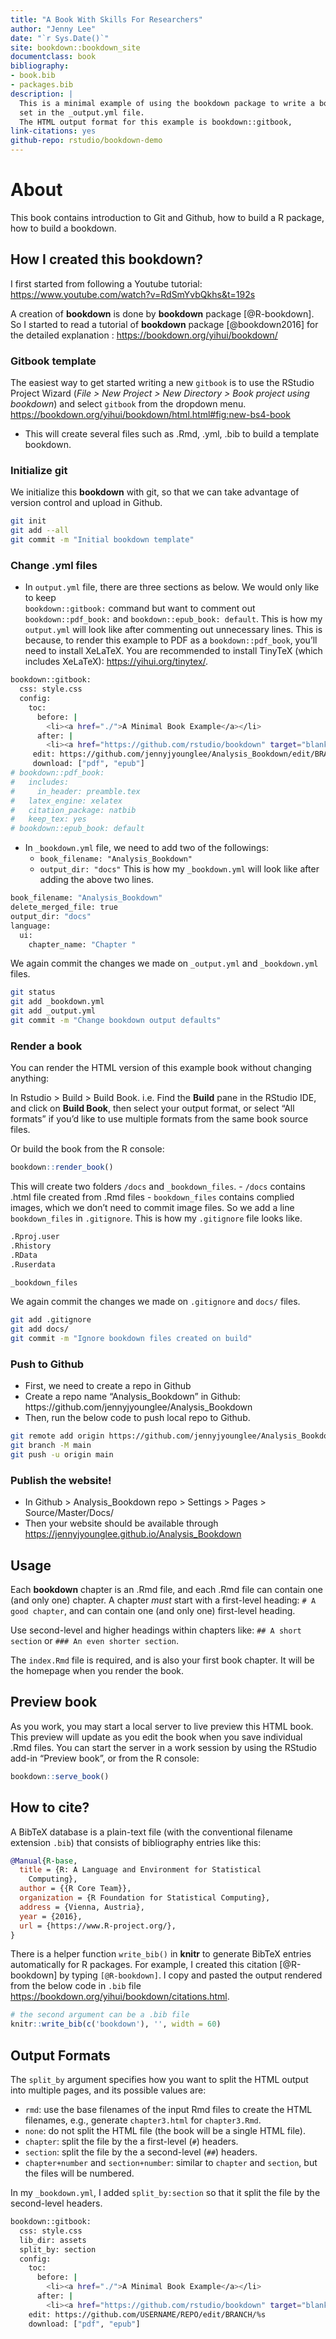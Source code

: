```yaml
--- 
title: "A Book With Skills For Researchers"
author: "Jenny Lee"
date: "`r Sys.Date()`"
site: bookdown::bookdown_site
documentclass: book
bibliography:
- book.bib
- packages.bib
description: |
  This is a minimal example of using the bookdown package to write a book.
  set in the _output.yml file.
  The HTML output format for this example is bookdown::gitbook,
link-citations: yes
github-repo: rstudio/bookdown-demo
---
```


# About

This book contains introduction to Git and Github, how to build a R package, how to build a bookdown.

## How I created this bookdown? 

I first started from following a Youtube tutorial: <https://www.youtube.com/watch?v=RdSmYvbQkhs&t=192s>

A creation of **bookdown** is done by **bookdown** package [@R-bookdown]. So I started to read a tutorial of **bookdown** package [@bookdown2016] for the detailed explanation : <https://bookdown.org/yihui/bookdown/>

### Gitbook template
The easiest way to get started writing a new `gitbook` is to use the RStudio Project Wizard (*File > New Project > New Directory > Book project using bookdown*) and select `gitbook` from the dropdown menu. <https://bookdown.org/yihui/bookdown/html.html#fig:new-bs4-book>

- This will create several files such as .Rmd, .yml, .bib to build a template bookdown.

### Initialize git
We initialize this **bookdown** with git, so that we can take advantage of version control and upload in Github.
```bash
git init
git add --all
git commit -m "Initial bookdown template"
```

### Change .yml files
- In `output.yml` file, there are three sections as below. We would only like to keep  
`bookdown::gitbook:` command but want to comment out `bookdown::pdf_book:` and `bookdown::epub_book: default`. This is how my `output.yml` will look like after commenting out unnecessary lines. This is because, to render this example to PDF as a `bookdown::pdf_book`, you'll need to install XeLaTeX. You are recommended to install TinyTeX (which includes XeLaTeX): <https://yihui.org/tinytex/>.

```bash
bookdown::gitbook:
  css: style.css
  config:
    toc:
      before: |
        <li><a href="./">A Minimal Book Example</a></li>
      after: |
        <li><a href="https://github.com/rstudio/bookdown" target="blank">Published with bookdown</a></li>
     edit: https://github.com/jennyjyounglee/Analysis_Bookdown/edit/BRANCH/%s
     download: ["pdf", "epub"]
# bookdown::pdf_book:
#   includes:
#     in_header: preamble.tex
#   latex_engine: xelatex
#   citation_package: natbib
#   keep_tex: yes
# bookdown::epub_book: default

```

- In `_bookdown.yml` file, we need to add two of the followings:
  * `book_filename: "Analysis_Bookdown"`
  * `output_dir: "docs"`
  This is how my `_bookdown.yml` will look like after adding the above two lines.

```bash
book_filename: "Analysis_Bookdown"
delete_merged_file: true
output_dir: "docs"
language:
  ui:
    chapter_name: "Chapter "
```

We again commit the changes we made on `_output.yml` and `_bookdown.yml` files.
```bash
git status
git add _bookdown.yml
git add _output.yml
git commit -m "Change bookdown output defaults"
```

### Render a book

You can render the HTML version of this example book without changing anything:

In Rstudio > Build > Build Book. i.e. Find the **Build** pane in the RStudio IDE, and click on **Build Book**, then select your output format, or select "All formats" if you'd like to use multiple formats from the same book source files.

Or build the book from the R console:
```r
bookdown::render_book()
```

This will create two folders `/docs` and `_bookdown_files`.
- `/docs` contains .html file created from .Rmd files
- `bookdown_files` contains complied images, which we don't need to commit image files. So we add a line `bookdown_files` in `.gitignore`. This is how my `.gitignore` file looks like.
```bash
.Rproj.user
.Rhistory
.RData
.Ruserdata

_bookdown_files
```

We again commit the changes we made on `.gitignore` and `docs/` files.
```bash
git add .gitignore
git add docs/
git commit -m "Ignore bookdown files created on build"
```

### Push to Github
- First, we need to create a repo in Github
- Create a repo name "Analysis_Bookdown" in Github: https://github.com/jennyjyounglee/Analysis_Bookdown
- Then, run the below code to push local repo to Github.
```bash
git remote add origin https://github.com/jennyjyounglee/Analysis_Bookdown.git
git branch -M main
git push -u origin main
```

### Publish the website!
- In Github > Analysis_Bookdown repo > Settings > Pages > Source/Master/Docs/
- Then your website should be available through <https://jennyjyounglee.github.io/Analysis_Bookdown>


## Usage
Each **bookdown** chapter is an .Rmd file, and each .Rmd file can contain one (and only one) chapter. A chapter *must* start with a first-level heading: `# A good chapter`, and can contain one (and only one) first-level heading.

Use second-level and higher headings within chapters like: `## A short section` or `### An even shorter section`.

The `index.Rmd` file is required, and is also your first book chapter. It will be the homepage when you render the book.

## Preview book

As you work, you may start a local server to live preview this HTML book. This preview will update as you edit the book when you save individual .Rmd files. You can start the server in a work session by using the RStudio add-in "Preview book", or from the R console:

```r
bookdown::serve_book()
```


## How to cite?
A BibTeX database is a plain-text file (with the conventional filename extension `.bib`) that consists of bibliography entries like this:
```bibtex
@Manual{R-base,
  title = {R: A Language and Environment for Statistical
    Computing},
  author = {{R Core Team}},
  organization = {R Foundation for Statistical Computing},
  address = {Vienna, Austria},
  year = {2016},
  url = {https://www.R-project.org/},
}
```

There is a helper function `write_bib()` in **knitr** to generate BibTeX entries automatically for R packages. For example, I created this citation [@R-bookdown] by typing `[@R-bookdown]`. I copy and pasted the output rendered from the below code in `.bib` file <https://bookdown.org/yihui/bookdown/citations.html>.
```r
# the second argument can be a .bib file
knitr::write_bib(c('bookdown'), '', width = 60)
```


## Output Formats

The `split_by` argument specifies how you want to split the HTML output into multiple pages, and its possible values are:

- `rmd`: use the base filenames of the input Rmd files to create the HTML filenames, e.g., generate `chapter3.html` for `chapter3.Rmd`.
- `none`: do not split the HTML file (the book will be a single HTML file).
- `chapter`: split the file by the a first-level (`#`)  headers.
- `section`: split the file by the a second-level (`##`)  headers.
- `chapter+number` and `section+number`: similar to `chapter` and `section`, but the files will be numbered.

In my `_bookdown.yml`, I added `split_by:section` so that it split the file by the second-level headers.

```bash
bookdown::gitbook:
  css: style.css
  lib_dir: assets
  split_by: section
  config:
    toc:
      before: |
        <li><a href="./">A Minimal Book Example</a></li>
      after: |
        <li><a href="https://github.com/rstudio/bookdown" target="blank">Published with bookdown</a></li>
    edit: https://github.com/USERNAME/REPO/edit/BRANCH/%s
    download: ["pdf", "epub"]
```
